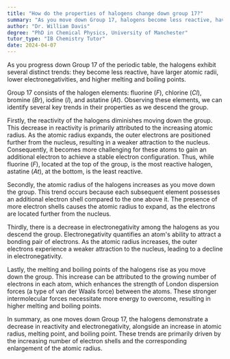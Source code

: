 ```yaml
---
title: "How do the properties of halogens change down group 17?"
summary: "As you move down Group 17, halogens become less reactive, have higher atomic radii, lower electronegativities, and higher melting and boiling points."
author: "Dr. William Davis"
degree: "PhD in Chemical Physics, University of Manchester"
tutor_type: "IB Chemistry Tutor"
date: 2024-04-07
---
```


As you progress down Group 17 of the periodic table, the halogens exhibit several distinct trends: they become less reactive, have larger atomic radii, lower electronegativities, and higher melting and boiling points.

Group 17 consists of the halogen elements: fluorine ($F$), chlorine ($Cl$), bromine ($Br$), iodine ($I$), and astatine ($At$). Observing these elements, we can identify several key trends in their properties as we descend the group.

Firstly, the reactivity of the halogens diminishes moving down the group. This decrease in reactivity is primarily attributed to the increasing atomic radius. As the atomic radius expands, the outer electrons are positioned further from the nucleus, resulting in a weaker attraction to the nucleus. Consequently, it becomes more challenging for these atoms to gain an additional electron to achieve a stable electron configuration. Thus, while fluorine ($F$), located at the top of the group, is the most reactive halogen, astatine ($At$), at the bottom, is the least reactive.

Secondly, the atomic radius of the halogens increases as you move down the group. This trend occurs because each subsequent element possesses an additional electron shell compared to the one above it. The presence of more electron shells causes the atomic radius to expand, as the electrons are located further from the nucleus.

Thirdly, there is a decrease in electronegativity among the halogens as you descend the group. Electronegativity quantifies an atom's ability to attract a bonding pair of electrons. As the atomic radius increases, the outer electrons experience a weaker attraction to the nucleus, leading to a decline in electronegativity.

Lastly, the melting and boiling points of the halogens rise as you move down the group. This increase can be attributed to the growing number of electrons in each atom, which enhances the strength of London dispersion forces (a type of van der Waals force) between the atoms. These stronger intermolecular forces necessitate more energy to overcome, resulting in higher melting and boiling points.

In summary, as one moves down Group 17, the halogens demonstrate a decrease in reactivity and electronegativity, alongside an increase in atomic radius, melting point, and boiling point. These trends are primarily driven by the increasing number of electron shells and the corresponding enlargement of the atomic radius.
    